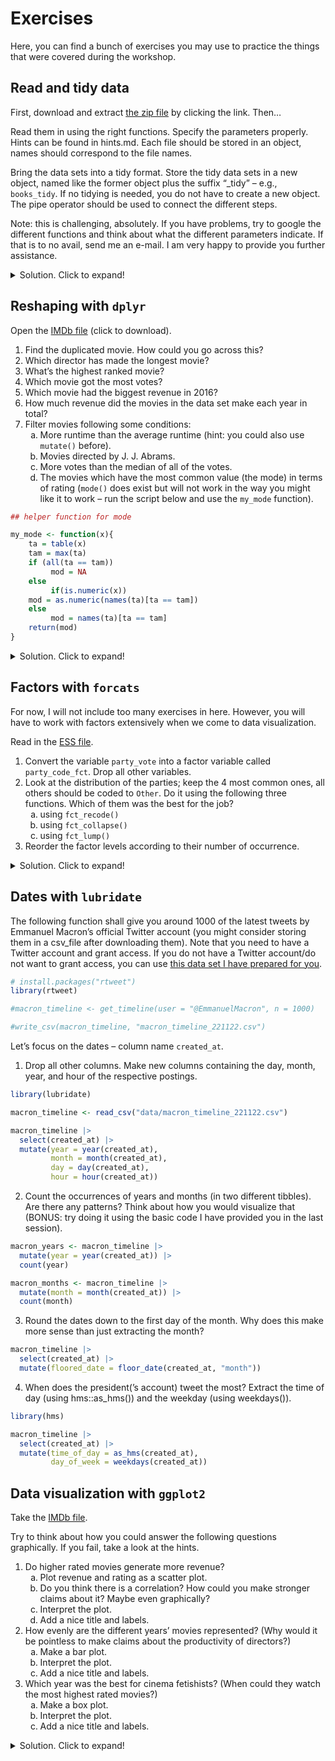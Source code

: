 # Exercises

Here, you can find a bunch of exercises you may use to practice the things that were covered during the workshop.

## Read and tidy data

First, download and extract [the zip file](https://www.dropbox.com/s/ptnot75sed1lupx/training-files.zip?dl=1) by clicking the link. Then...

Read them in using the right functions. Specify the parameters properly. Hints can be found in hints.md. Each file should be stored in an object, names should correspond to the file names.

Bring the data sets into a tidy format. Store the tidy data sets in a new object, named like the former object plus the suffix "\_tidy" -- e.g., `books_tidy`. If no tidying is needed, you do not have to create a new object. The pipe operator should be used to connect the different steps.

Note: this is challenging, absolutely. If you have problems, try to google the different functions and think about what the different parameters indicate. If that is to no avail, send me an e-mail. I am very happy to provide you further assistance.

<details>

<summary>Solution. Click to expand!</summary>

```r
library(tidyverse)
library(readxl)

#read-in
#books
books <- read_tsv("books.tsv")
books <- read_delim("books.txt", delim = "|") #alternatively

#ches
ches_2017_tidy <- read_csv("ches_2017.csv")
ches_2017_modified <- read_csv("ches_2017_modified.csv", skip = 4)

#publishers
publishers1 <- read_excel("publishers.xlsx", sheet = "publishers_a-l") 
publishers2 <- read_excel("publishers.xlsx", sheet = "publishers_m-z") |> 
  rename(city = place)

#spotify
spotify2018 <- read_csv("spotify2018.csv")

#tidying
#books
books_tidy <- read_delim("books.txt", delim = "|") |> 
  separate(col = "author", into= c("author_1", "author_2"), sep = " and ")
books_tidy_rows <- read_delim("books.txt", delim = "|") |> 
  separate_rows(author, sep = c(" and "))

# There also is " with " as a potential separator -- separate() only takes a sep argument of length 1. You could replace " with " with " and " beforehand using `str_replace_all` -- but more on this in Chapter 6

books_really_tidy_rows <- read_delim("books.txt", delim = "|") |> 
  mutate(author = str_replace_all(author, pattern = c(" with " = " and "))) |> 
  separate_rows(author, sep = c(" and "))

#ches
ches_2017_tidy <- read_csv("ches_2017.csv")
ches_2017_modified_tidy <- read_csv("ches_2017_modified.csv", skip = 4) |>
  pivot_wider(names_from = variable)

#publishers
publishers1 <- read_excel("publishers.xlsx", sheet = "publishers_a-l") 
publishers2 <- read_excel("publishers.xlsx", sheet = "publishers_m-z") |> 
  rename(city = place)

publishers_tidy <- bind_rows(publishers1, publishers2) |> 
  separate(col = city, into = c("city", "state"), sep=", ")

#spotify
spotify2018 <- read_csv("spotify2018.csv")
```

</details>

## Reshaping with `dplyr`

Open the [IMDb file](https://www.dropbox.com/s/81o3zzdkw737vt0/imdb2006-2016.csv?dl=1) (click to download).

1.  Find the duplicated movie. How could you go across this?
2.  Which director has made the longest movie?
3.  What's the highest ranked movie?
4.  Which movie got the most votes?
5.  Which movie had the biggest revenue in 2016?
6.  How much revenue did the movies in the data set make each year in total?
7.  Filter movies following some conditions:
    a.  More runtime than the average runtime (hint: you could also use `mutate()` before).
    b.  Movies directed by J. J. Abrams.
    c.  More votes than the median of all of the votes.
    d.  The movies which have the most common value (the mode) in terms of rating (`mode()` does exist but will not work in the way you might like it to work -- run the script below and use the `my_mode` function).

```r
## helper function for mode

my_mode <- function(x){ 
    ta = table(x)
    tam = max(ta)
    if (all(ta == tam))
         mod = NA
    else
         if(is.numeric(x))
    mod = as.numeric(names(ta)[ta == tam])
    else
         mod = names(ta)[ta == tam]
    return(mod)
}

```

<details>

<summary>Solution. Click to expand!</summary>

```r
imdb <- read_csv("imdb2006-2016.csv")

#1 
imdb |> count(Title) |> arrange(-n)

#2
imdb |> 
  arrange(-`Runtime (Minutes)`) |> 
  slice(1) |> 
  select(Director)

#3
imdb |> 
  arrange(Rank) |> 
  slice(1) |> 
  select(Title)

#4
imdb |> 
  arrange(-Votes) |> 
  slice(1) |> 
  select(Title)

#5
imdb |> 
  filter(Year == 2016) |> 
  arrange(-`Revenue (Millions)`) |> 
  slice(1) |> 
  select(Title)

#6
imdb |> 
  filter(!is.na(`Revenue (Millions)`)) |> 
  group_by(Year) |> 
  summarize(total_revenue = sum(`Revenue (Millions)`))

#7a
imdb |> 
  filter(`Runtime (Minutes)` > mean(`Runtime (Minutes)`))

#7b
imdb |> 
  filter(Director == "J.J. Abrams")

#7c
imdb |> 
  filter(Votes > median(Votes))

#7d
## helper function for mode
my_mode <- function(x){ 
    ta = table(x)
    tam = max(ta)
    if (all(ta == tam))
         mod = NA
    else
         if(is.numeric(x))
    mod = as.numeric(names(ta)[ta == tam])
    else
         mod = names(ta)[ta == tam]
    return(mod)
}

imdb |> 
  filter(Rating == my_mode(Rating))
```

</details>

## Factors with `forcats`

For now, I will not include too many exercises in here. However, you will have to work with factors extensively when we come to data visualization.

Read in the [ESS file](https://www.dropbox.com/s/c9llcbln6jui1t8/ess2016_ger.csv?dl=0).

1.  Convert the variable `party_vote` into a factor variable called `party_code_fct`. Drop all other variables.
2.  Look at the distribution of the parties; keep the 4 most common ones, all others should be coded to `Other`. Do it using the following three functions. Which of them was the best for the job?
    a)  using `fct_recode()`
    b)  using `fct_collapse()`
    c)  using `fct_lump()`
3.  Reorder the factor levels according to their number of occurrence.

<details>

<summary>Solution. Click to expand!</summary>

```r
#read file
ess_2016 <- read_csv("ess2016_ger.csv")

#1 
ess_w_factor <- ess_2016 |> 
  mutate(party_code_fct = as_factor(party_vote)) |> 
  select(party_code_fct)

#2
ess_w_factor |> 
  count(party_code_fct) |> 
  filter(!is.na(party_code_fct)) |> 
  arrange(-n)

#2a
ess_recoded <- ess_w_factor |> 
  mutate(party_code_fct = fct_recode(party_code_fct,
                                     Other = "AfD",
                                     Other = "FDP",
                                     Other = "Andere Partei",
                                     Other = "Piratenpartei",
                                     Other = "NPD"))

# levels(ess_recoded$party_code_fct) # for validating that it has worked

#2b
ess_collapsed <- ess_w_factor |> 
  mutate(party_code_fct = fct_collapse(party_code_fct,
                                       Other = c("AfD", "FDP", "Andere Partei", "Piratenpartei", "NPD")))

# levels(ess_collapsed$party_code_fct) # for validating that it has worked

#2c
ess_lumped <- ess_w_factor |> 
  mutate(party_code_fct = fct_lump(party_code_fct, n = 4))

# levels(ess_collapsed$party_code_fct) # for validating that it has worked

#3
ess_ordered <- ess_w_factor |> 
  count(party_code_fct) |> 
  mutate(party_code_fct = fct_reorder(party_code_fct, n))

# levels(ess_ordered$party_code_fct) # for validating that it has worked
```

</details>

## Dates with `lubridate`

The following function shall give you around 1000 of the latest tweets by Emmanuel Macron's official Twitter account (you might consider storing them in a csv_file after downloading them). Note that you need to have a Twitter account and grant access. If you do not have a Twitter account/do not want to grant access, you can use [this data set I have prepared for you](https://www.dropbox.com/s/3ijeugdbqsrowe8/macron_timeline_221122.csv?dl=1).

```r
# install.packages("rtweet")
library(rtweet)

#macron_timeline <- get_timeline(user = "@EmmanuelMacron", n = 1000)

#write_csv(macron_timeline, "macron_timeline_221122.csv")
```

Let's focus on the dates -- column name `created_at`.

1.  Drop all other columns. Make new columns containing the day, month, year, and hour of the respective postings.

```r
library(lubridate)

macron_timeline <- read_csv("data/macron_timeline_221122.csv")

macron_timeline |> 
  select(created_at) |> 
  mutate(year = year(created_at),
         month = month(created_at),
         day = day(created_at),
         hour = hour(created_at))
```

2.  Count the occurrences of years and months (in two different tibbles). Are there any patterns? Think about how you would visualize that (BONUS: try doing it using the basic code I have provided you in the last session).

```r
macron_years <- macron_timeline |> 
  mutate(year = year(created_at)) |> 
  count(year)

macron_months <- macron_timeline |> 
  mutate(month = month(created_at)) |> 
  count(month)
```

3.  Round the dates down to the first day of the month. Why does this make more sense than just extracting the month?

```r
macron_timeline |> 
  select(created_at) |> 
  mutate(floored_date = floor_date(created_at, "month"))
```

4.  When does the president('s account) tweet the most? Extract the time of day (using hms::as_hms()) and the weekday (using weekdays()).

```r
library(hms)

macron_timeline |> 
  select(created_at) |> 
  mutate(time_of_day = as_hms(created_at),
         day_of_week = weekdays(created_at))
```

## Data visualization with `ggplot2`

Take the [IMDb file](https://www.dropbox.com/s/81o3zzdkw737vt0/imdb2006-2016.csv?dl=1).

Try to think about how you could answer the following questions graphically. If you fail, take a look at the hints.

1.  Do higher rated movies generate more revenue?
    a.  Plot revenue and rating as a scatter plot.
    b.  Do you think there is a correlation? How could you make stronger claims about it? Maybe even graphically?
    c.  Interpret the plot.
    d.  Add a nice title and labels.
2.  How evenly are the different years' movies represented? (Why would it be pointless to make claims about the productivity of directors?)
    a.  Make a bar plot.
    b.  Interpret the plot.
    c.  Add a nice title and labels.
3.  Which year was the best for cinema fetishists? (When could they watch the most highest rated movies?)
    a.  Make a box plot.
    b.  Interpret the plot.
    c.  Add a nice title and labels.

<details>

<summary>Solution. Click to expand!</summary>

```r
imdb <- read_csv("imdb2006-2016.csv")

#1
imdb |> 
  ggplot() +
  geom_point(aes(Rating, `Revenue (Millions)`)) +
  geom_smooth(aes(Rating, `Revenue (Millions)`), method = "lm", se = FALSE) +
  labs(title = "Fig. 1: Rating and Revenue; scatter plot with regression line")

#2
imdb |> 
  ggplot() +
  geom_bar(aes(x = Year)) +
  scale_x_continuous(breaks = 2006:2016) +
  labs(y = "N",
       title = "Fig. 2: Number of movies in the IMDb data set per year ")
#Not evenly at all!
#It, of course, wouldn't make sense because we're only having a sample of the data here.

#3
imdb |> 
  ggplot() +
  geom_boxplot(aes(x = as_factor(Year), y = Rating)) +
  labs(title = "Fig. 3: Boxplots depicting the movies' rating",
       x = "Year")
```
